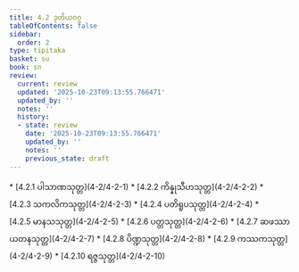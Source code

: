 ```yaml
---
title: 4.2 ဒုတိယဝဂ္ဂ
tableOfContents: false
sidebar:
  order: 2
type: tipitaka
basket: su
book: sn
review:
  current: review
  updated: '2025-10-23T09:13:55.766471'
  updated_by: ''
  notes: ''
  history:
  - state: review
    date: '2025-10-23T09:13:55.766471'
    updated_by: ''
    notes: ''
    previous_state: draft
---
```



<ReviewStatus review={frontmatter.review} showDetails={true} />

<HypothesisAnnotation frontmatter={frontmatter} />

<DynamicBreadcrumb />



<TableOfContents book="sn" section="4.2">
* [4.2.1 ပါသာဏသုတ္တ](4-2/4-2-1)
* [4.2.2 ကိန္နုသီဟသုတ္တ](4-2/4-2-2)
* [4.2.3 သကလိကသုတ္တ](4-2/4-2-3)
* [4.2.4 ပတိရူပသုတ္တ](4-2/4-2-4)
* [4.2.5 မာနသသုတ္တ](4-2/4-2-5)
* [4.2.6 ပတ္တသုတ္တ](4-2/4-2-6)
* [4.2.7 ဆဖဿာယတနသုတ္တ](4-2/4-2-7)
* [4.2.8 ပိဏ္ဍသုတ္တ](4-2/4-2-8)
* [4.2.9 ကဿကသုတ္တ](4-2/4-2-9)
* [4.2.10 ရဇ္ဇသုတ္တ](4-2/4-2-10)
</TableOfContents>